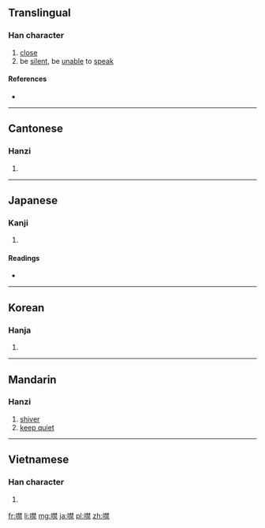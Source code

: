 ==Translingual==

===Han character===
{{Han char|rn=30|rad=口|as=13|sn=16|four=6409<sub>1</sub>|canj=口木木火 (RDDF)|ids=⿰[[口]][[禁]]}}

# [[close]]
# be [[silent]], be [[unable]] to [[speak]]

====References====
* {{Han ref|kx=0209.300|dkj=04364|dj=0432.140|hdz=10688.140|uh=5664|ud=22116|bh=BEB6|bd=48822}}

----

==Cantonese==

===Hanzi===
{{yue-hanzi|jyut=|y=gam3}}

# {{defn|lang=yue|sort=口13}}

----

==Japanese==

===Kanji===
{{ja-kanji|grade=|rs=口13}}

# {{defn|lang=ja|sort=口13}}

====Readings====
* {{ja-readings|on=[[きん]] (kin)|kun=[[つぐむ]] (tsugumu)}}

----

==Korean==

===Hanja===
{{ko-hanja|hangeul=금|rv=geum|mr=kŭm}}

# {{defn|lang=ko|sort=口13}}

----

==Mandarin==

===Hanzi===
{{cmn-hanzi|pin=[[huì]] ([[hui4]]), [[jìn]] ([[jin4]])|wg=hui<sup>4</sup>, chin<sup>4</sup>}}

# [[shiver]]
# [[keep quiet]]

----

==Vietnamese==

===Han character===
{{vi-hantu|[[gặm]]|rs=口13}}

# {{defn|lang=vi|sort=口13}}

[[fr:噤]]
[[li:噤]]
[[mg:噤]]
[[ja:噤]]
[[pl:噤]]
[[zh:噤]]